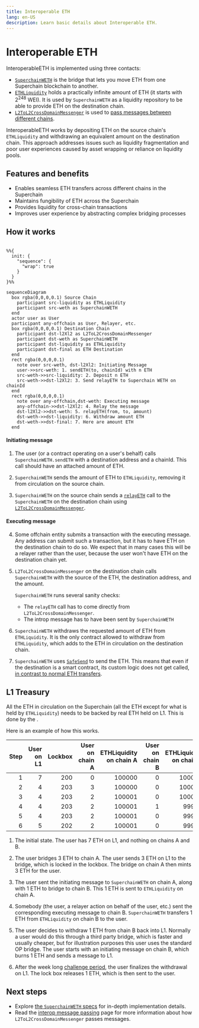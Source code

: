 ```yaml
---
title: Interoperable ETH
lang: en-US
description: Learn basic details about Interoperable ETH.
---
```




<InteropCallout />

# Interoperable ETH

InteroperableETH is implemented using three contacts:

- [`SuperchainWETH`](https://github.com/ethereum-optimism/optimism/blob/develop/contracts-bedrock/src/L2/SuperchainWETH.sol) is the bridge that lets you move ETH from one Superchain blockchain to another.
- [`ETHLiquidity`](https://github.com/ethereum-optimism/optimism/blob/develop/packages/contracts-bedrock/src/L2/ETHLiquidity.sol) holds a practically infinite amount of ETH (it starts with 2<sup>248</sup> WEI).
  It is used by `SuperchainWETH` as a liquidity repository to be able to provide ETH on the destination chain.
- [`L2ToL2CrossDomainMessenger`](https://github.com/ethereum-optimism/optimism/blob/develop/packages/contracts-bedrock/src/L2/L2ToL2CrossDomainMessenger.sol) is used to [pass messages between different chains](./message-passing).

InteroperableETH works by depositing ETH on the source chain's `ETHLiquidity` and withdrawing an equivalent amount on the destination chain.
This approach addresses issues such as liquidity fragmentation and poor user experiences caused by asset wrapping or reliance on liquidity pools.

## Features and benefits

*   Enables seamless ETH transfers across different chains in the Superchain
*   Maintains fungibility of ETH across the Superchain
*   Provides liquidity for cross-chain transactions
*   Improves user experience by abstracting complex bridging processes

## How it works

```mermaid

%%{
  init: {
    "sequence": {
      "wrap": true
    }
  }
}%%

sequenceDiagram
  box rgba(0,0,0,0.1) Source Chain
    participant src-liquidity as ETHLiquidity
    participant src-weth as SuperchainWETH
  end
  actor user as User
  participant any-offchain as User, Relayer, etc.  
  box rgba(0,0,0,0.1) Destination Chain
    participant dst-l2Xl2 as L2ToL2CrossDomainMessenger
    participant dst-weth as SuperchainWETH
    participant dst-liquidity as ETHLiquidity       
    participant dst-final as ETH Destination
  end
  rect rgba(0,0,0,0.1)
    note over src-weth, dst-l2Xl2: Initiating Message
    user->>src-weth: 1. sendETH(to, chainId) with n ETH
    src-weth->>src-liquidity: 2. Deposit n ETH
    src-weth->>dst-l2Xl2: 3. Send relayETH to Superchain WETH on chainId
  end
  rect rgba(0,0,0,0.1)
    note over any-offchain,dst-weth: Executing message
    any-offchain->>dst-l2Xl2: 4. Relay the message
    dst-l2Xl2->>dst-weth: 5. relayETH(from, to, amount)
    dst-weth->>dst-liquidity: 6. Withdraw amount ETH
    dst-weth->>dst-final: 7. Here are amount ETH
  end
```

#### Initiating message

1.  The user (or a contract operating on a user's behalf) calls `SuperchainWETH.sendETH` with a destination address and a chainId.
    This call should have an attached amount of ETH.

2.  `SuperchainWETH` sends the amount of ETH to `ETHLiquidity`, removing it from circulation on the source chain.

3.  `SuperchainWETH` on the source chain sends a [`relayETH`](https://github.com/ethereum-optimism/optimism/blob/develop/packages/contracts-bedrock/src/L2/SuperchainWETH.sol#L125-L145) call to the `SuperchainWETH` on the destination chain using [`L2ToL2CrossDomainMessenger`](./message-passing).

#### Executing message

4.  Some offchain entity submits a transaction with the executing message.
    Any address can submit such a transaction, but it has to have ETH on the destination chain to do so.
    We expect that in many cases this will be a relayer rather than the user, because the user won't have ETH on the destination chain yet.

5.  `L2ToL2CrossDomainMessenger` on the destination chain calls `SuperchainWETH` with the source of the ETH, the destination address, and the amount.

    `SuperchainWETH` runs several sanity checks:

    *   The `relayETH` call has to come directly from `L2ToL2CrossDomainMessenger`.
    *   The introp message has to have been sent by `SuperchainWETH`

6.  `SuperchainWETH` withdraws the requested amount of ETH from `ETHLiquidity`.
    It is the only contract allowed to withdraw from `ETHLiquidity`, which adds to the ETH in circulation on the destination chain.

7.  `SuperchainWETH` uses [`SafeSend`](https://github.com/ethereum-optimism/optimism/blob/develop/packages/contracts-bedrock/src/universal/SafeSend.sol) to send the ETH.
    This means that even if the destination is a smart contract, its custom logic does not get called, [in contrast to normal ETH transfers](https://docs.base.org/base-learn/docs/address-and-payable/#receiving-ether-with-payable-addresses).


## L1 Treasury

All the ETH in circulation on the Superchain (all the ETH except for what is held by `ETHLiquidity`) needs to be backed by real ETH held on L1.
This is done by the . 

Here is an example of how this works.

| Step | User on L1 | Lockbox | User on chain A | ETHLiquidity on chain A | User on chain B | ETHLiquidity on chain B |
| -: | -: | -: | -:| -: | -: | -: |
| 1 | 7 | 200 | 0 | 100000 | 0 | 100000
| 2 | 4 | 203 | 3 | 100000 | 0 | 100000
| 3 | 4 | 203 | 2 | 100001 | 0 | 100000
| 4 | 4 | 203 | 2 | 100001 | 1 |  99999
| 5 | 4 | 203 | 2 | 100001 | 0 |  99999
| 6 | 5 | 202 | 2 | 100001 | 0 |  99999

1. The initial state. The user has 7 ETH on L1, and nothing on chains A and B.

2. The user bridges 3 ETH to chain A.
   The user sends 3 ETH on L1 to the bridge, which is locked in the lockbox.
   The bridge on chain A then mints 3 ETH for the user.

3. The user sent the initiating message to `SuperchainWETH` on chain A, along with 1 ETH to bridge to chain B. 
   This 1 ETH is sent to `ETHLiquidity` on chain A.

4. Somebody (the user, a relayer action on behalf of the user, etc.) sent the corresponding executing message to chain B.
   `SuperchainWETH` transfers 1 ETH from `ETHLiquidity` on chain B to the user.

5. The user decides to withdraw 1 ETH from chain B back into L1.
   Normally a user would do this through a third party bridge, which is faster and usually cheaper, but for illustration purposes this user uses the standard OP bridge.
   The user starts with an initiating message on chain B, which burns 1 ETH and sends a message to L1.

6. After the week long [challenge period](/connect/resources/glossary#challenge-period), the user finalizes the withdrawal on L1. 
   The lock box releases 1 ETH, which is then sent to the user.


## Next steps

*   Explore [the `SuperchainWETH` specs](https://specs.optimism.io/interop/superchain-weth.html) for in-depth implementation details.
*   Read the [interop message passing](./message-passing) page for more information about how `L2ToL2CrossDomainMessenger` passes messages.
